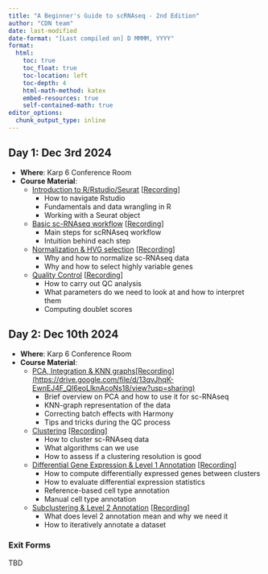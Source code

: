 ```yaml
---
title: "A Beginner's Guide to scRNAseq - 2nd Edition"
author: "CDN team"
date: last-modified
date-format: "[Last compiled on] D MMMM, YYYY"
format:
  html:
    toc: true
    toc_float: true
    toc-location: left
    toc-depth: 4
    html-math-method: katex
    embed-resources: true
    self-contained-math: true
editor_options: 
  chunk_output_type: inline
---
```


## Day 1: Dec 3rd 2024

-   **Where**: Karp 6 Conference Room
-   **Course Material**:
    -   [Introduction to R/Rstudio/Seurat](https://github.com/CellDiscoveryNetwork/workshops/tree/main/beginners-guide-to-analyzing-scRNAseq-2nd-edition/prework) [[Recording](https://youtu.be/-MaUe0c_5c4?si=JofHaR9BpA6RwVaD)]
        -   How to navigate Rstudio
        -   Fundamentals and data wrangling in R
        -   Working with a Seurat object
    -   [Basic sc-RNAseq workflow](https://github.com/CellDiscoveryNetwork/workshops/blob/main/beginners-guide-to-analyzing-scRNAseq-2nd-edition/day-1/The%20Basic%20scRNAseq%20Analysis%20Workflow.pdf) [[Recording](https://youtu.be/HWu7YTk-5hM?si=pjsG0fhXU76unvJd)]
        -   Main steps for scRNAseq workflow
        -   Intuition behind each step
    -   [Normalization & HVG selection](http://htmlpreview.github.io/?https://github.com/CellDiscoveryNetwork/workshops/blob/main/beginners-guide-to-analyzing-scRNAseq-2nd-edition/day-1/3-norm-hvg.html) [[Recording](https://youtu.be/WcEfiTtKsj4?si=ADP37LVVSst4GjzJ)]
        -   Why and how to normalize sc-RNAseq data
        -   Why and how to select highly variable genes
    -   [Quality Control](http://htmlpreview.github.io/?https://github.com/CellDiscoveryNetwork/workshops/blob/main/beginners-guide-to-analyzing-scRNAseq-2nd-edition/day-1/4-QC.html) [[Recording](https://youtu.be/6GHcfh7fj9Y?si=QrLGpgaem5nWIzM_)]
        -   How to carry out QC analysis
        -   What parameters do we need to look at and how to interpret them
        -   Computing doublet scores

## Day 2: Dec 10th 2024

-   **Where**: Karp 6 Conference Room
-   **Course Material**:
    -   [PCA, Integration & KNN graphs](http://htmlpreview.github.io/?https://github.com/CellDiscoveryNetwork/workshops/blob/main/beginners-guide-to-analyzing-scRNAseq-2nd-edition/day-2/5-PCA_Harmony_kNN.html)[[Recording](https://drive.google.com/file/d/13qvJhqK-EwnEJ4F_QI6eoLlknAcoNs18/view?usp=sharing)](Request Access if needed)
        -   Brief overview on PCA and how to use it for sc-RNAseq
        -   KNN-graph representation of the data
        -   Correcting batch effects with Harmony
        -   Tips and tricks during the QC process
    -   [Clustering](http://htmlpreview.github.io/?https://github.com/CellDiscoveryNetwork/workshops/blob/main/beginners-guide-to-analyzing-scRNAseq-2nd-edition/day-2/6-Clustering.html) [[Recording](https://youtu.be/NandDBR6x2I?si=KeOK1nMOeCQyu-1E)]
        -   How to cluster sc-RNAseq data
        -   What algorithms can we use
        -   How to assess if a clustering resolution is good
    -   [Differential Gene Expression & Level 1 Annotation](http://htmlpreview.github.io/?https://github.com/CellDiscoveryNetwork/workshops/blob/main/beginners-guide-to-analyzing-scRNAseq-2nd-edition/day-2/7-dge-annotlvl1.html) [[Recording](https://youtu.be/GOg7IxKxGvk?si=Vcdqt4b-dJTcLaRq)]
        -   How to compute differentially expressed genes between clusters
        -   How to evaluate differential expression statistics
        -   Reference-based cell type annotation
        -   Manual cell type annotation
    -   [Subclustering & Level 2 Annotation](http://htmlpreview.github.io/?https://github.com/CellDiscoveryNetwork/workshops/blob/main/beginners-guide-to-analyzing-scRNAseq-2nd-edition/day-2/8-Subclustering.html) [[Recording](https://youtu.be/uFi1Q0U_MF4?si=uKK_rJPGGtGvGiOa)]
        -   What does level 2 annotation mean and why we need it
        -   How to iteratively annotate a dataset

### Exit Forms
TBD
